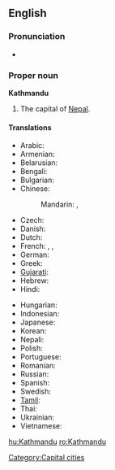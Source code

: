 ==English==
{{wikipedia}}

===Pronunciation===
* {{rhymes|uː}}

===Proper noun===
'''Kathmandu'''

# The capital of [[Nepal]].

====Translations====
{{trans-top|Kathmandu}}
* Arabic: {{t|ar|كاثماندو|m|tr=kathmaandu|sc=Arab}}
* Armenian: {{t|hy|Կատմանդու|tr=Katmandu|sc=Armn}}
* Belarusian: {{t|be|Катманду|m|tr=Katmandú|sc=Cyrl}}
* Bengali: {{t|bn|কাঠমান্ডু|sc=Beng}}
* Bulgarian: {{t|bg|Катманду|m|tr=Katmandu|sc=Cyrl}}
* Chinese:
*: Mandarin: {{t|zh|加德滿都|sc=Hani}},  {{t|zh|加德满都|tr=Jiādémǎndū|sc=Hani}}
* Czech: {{t|cs|Káthmándú|m}}
* Danish: {{t|da|Katmandu}}
* Dutch: {{t-|nl|Kathmandu}}
* French: {{t|fr|Katmandou|m}},  {{t|fr|Kathmandu|m}},  {{t|fr|Kātmāndū|m}}
* German: {{t-|de|Kathmandu|n}}
* Greek: {{t|el|Κατμαντού|sc=Grek}}
* [[Gujarati]]: {{t|gu|કાઠમંડુ|sc=Gujr}}
* Hebrew: {{t|he|קטמנדו|sc=Hebr}}
* Hindi: {{t|hi|काठमांडू|sc=Deva}}
{{trans-mid}}
* Hungarian: {{t|hu|Katmandu}}
* Indonesian: {{t-|id|Kathmandu|xs=Indonesian}}
* Japanese: {{t|ja|カトマンズ|tr=Katomanzu|sc=Jpan}}
* Korean: {{t|ko|카트만두|tr=Kateumandu|sc=Kore}}
* Nepali: {{t|ne|काठमांडौ|tr=Kāṭhmāṛəuṁ|sc=Deva}}
* Polish: {{t|pl|Katmandu|m}}
* Portuguese: {{t|pt|Katmandu|m}}
* Romanian: {{t|ro|Kathmandu}}
* Russian: {{qualifier|indeclinable}} {{t|ru|Катманду|m|tr=Katmandú|sc=Cyrl}}
* Spanish: {{t|es|Katmandú|m}}
* Swedish: {{t|sv|Katmandu}}
* [[Tamil]]: {{t|ta|காட்மாண்டூ|sc=Taml}}
* Thai: {{t|th|กาฐมาณฑุ|sc=Thai}}
* Ukrainian: {{t|uk|Катманду|m|tr=Katmandú|sc=Cyrl}}
* Vietnamese: {{t|vi|Kathmandu}}
{{trans-bottom}}

[[Category:Capital cities]]

[[hu:Kathmandu]]
[[ro:Kathmandu]]